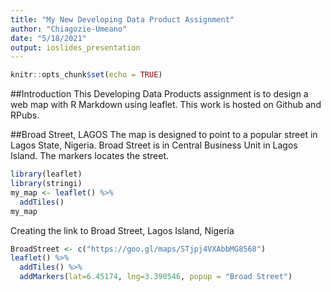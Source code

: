 ```yaml
---
title: "My New Developing Data Product Assignment"
author: "Chiagozie-Umeano"
date: "5/18/2021"
output: ioslides_presentation
---
```


```r
knitr::opts_chunk$set(echo = TRUE)
```

##Introduction
This Developing Data Products assignment is to design a web map with R Markdown using leaflet. This work is hosted on Github and RPubs.

##Broad Street, LAGOS
The map is designed to point to a popular street in Lagos State, Nigeria. Broad Street is in Central Business Unit in Lagos Island. The markers locates the street.


```r
library(leaflet)
library(stringi)
my_map <- leaflet() %>%
  addTiles()
my_map
```

Creating the link to Broad Street, Lagos Island, Nigeria
```r
BroadStreet <- c("https://goo.gl/maps/STjpj4VXAbbMG8568")
leaflet() %>%
  addTiles() %>%
  addMarkers(lat=6.45174, lng=3.390546, popup = "Broad Street")
```
  
  

